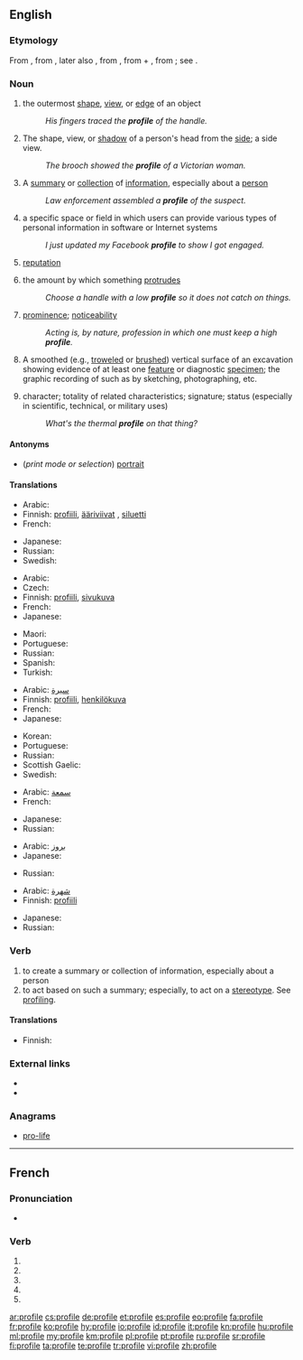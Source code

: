 {{also|profilé}}
==English==
{{wikipedia}}

===Etymology===
From {{etyl|fr}} {{term|profil||a profile}}, from {{etyl|it}} {{term|profilo||a border}}, later also {{term|proffilo||a side-face, profile}}, from {{term|pro-|lang=it}}, from {{etyl|la}} {{term|pro||before}} + {{term|filo||lang=it|a line, stroke, thread}}, from {{etyl|la}} {{term|filum||a thread}}; see {{term|file}}.
<!--

===Pronunciation===
* {{IPA|/profaɪlə/}}-->

===Noun===
{{en-noun|profiles|-}}

# {{countable}} the outermost [[shape]], [[view]], or [[edge]] of an object
#: ''His fingers traced the '''profile''' of the handle.''
# {{countable}} The shape, view, or [[shadow]] of a person's head from the [[side]]; a side view.
#: ''The brooch showed the '''profile''' of a Victorian woman.''
# {{countable}} A [[summary]] or [[collection]] of [[information]], especially about a [[person]]
#: ''Law enforcement assembled a '''profile''' of the suspect.''
# {{countable}} a specific space or field in which users can provide various types of personal information in software or Internet systems
#: ''I just updated my Facebook '''profile''' to show I got engaged.''
# {{uncountable}} [[reputation]]
# {{uncountable}} the amount by which something [[protrude]]s
#: ''Choose a handle with a low '''profile''' so it does not catch on things.''
# {{uncountable}} [[prominence]]; [[noticeability]]
#: ''Acting is, by nature, profession in which one must keep a high '''profile'''.''
# {{archeology}} A smoothed (e.g., [[troweled]] or [[brushed]]) vertical surface of an excavation showing evidence of at least one [[feature]] or diagnostic [[specimen]]; the graphic recording of such as by sketching, photographing, etc.
# character; totality of related characteristics; signature; status (especially in scientific, technical, or military uses)
#: ''What's the thermal '''profile''' on that thing?''

====Antonyms====
* (''print mode or selection'') [[portrait]]

====Translations====
{{trans-top|the outermost shape, view, or edge of an object}}
* Arabic: {{t+|ar|حد|alt=الحدود الخارجية}}
* Finnish: [[profiili]], [[ääriviivat]] {{p}}, [[siluetti]]
* French: {{t+|fr|contour|m}}
{{trans-mid}}
* Japanese: {{t+|ja|輪郭|tr=rinkaku|sc=Jpan}}
* Russian: {{t+|ru|профиль|m|tr=prófil'}}
* Swedish: {{t-|sv|profil|c}}
{{trans-bottom}}

{{trans-top|the shape, view, or shadow of a person's head from the side}}
* Arabic: {{t+|ar|صورة|alt=صورة جانبية}}
* Czech: {{t-|cs|profil|m}}
* Finnish: [[profiili]], [[sivukuva]]
* French: {{t+|fr|profil|m}}
* Japanese: {{t-|ja|横顔|tr=yokogao|sc=Jpan}}
{{trans-mid}}
* Maori: {{t|mi|topenga}}
* Portuguese: {{t+|pt|perfil|m}}
* Russian: {{t+|ru|профиль|m|tr=prófil'}}
* Spanish: {{t+|es|perfil|m}}
* Turkish: {{t+|tr|profil}}
{{trans-bottom}}

{{trans-top|a summary or collection of information, especially about a person}}
* Arabic: [[سيرة]]
* Finnish: [[profiili]], [[henkilökuva]]
* French: {{t+|fr|profil|m}}
* Japanese: {{t-|ja|プロフィール|tr=profīru|sc=Jpan}}
{{trans-mid}}
* Korean: {{t+|ko|약력|sc=Kore}}
* Portuguese: {{t+|pt|perfil|m}}
* Russian: {{t+|ru|профиль|m|tr=prófil'}}
* Scottish Gaelic: {{t-|gd|iomradh|m}}
* Swedish: {{t-|sv|profil|c}}
{{trans-bottom}}

{{trans-top|reputation}}
* Arabic: [[سمعة]]
* French: {{t+|fr|réputation|f}}
{{trans-mid}}
* Japanese: {{t-|ja|評判|tr=hyōban|sc=Jpan}}
* Russian: {{t+|ru|профиль|m|tr=prófil'}}
{{trans-bottom}}

{{trans-top|the amount by which something protrudes}}
* Arabic: [[بروز]]
* Japanese: {{t-|ja|プロファイル|tr=purofairu|sc=Jpan}}
{{trans-mid}}
* Russian: {{t+|ru|профиль|m|tr=prófil'}}
{{trans-bottom}}

{{trans-top|prominence; noticeability}}
* Arabic: [[شهرة]]
* Finnish: [[profiili]]
{{trans-mid}}
* Japanese: {{t-|ja|注目度|tr=chūmokudo|sc=Jpan}}
* Russian: {{t+|ru|профиль|m|tr=prófil'}}
{{trans-bottom}}

===Verb===
{{en-verb|profil|ing}}

# to create a summary or collection of information, especially about a person
# to act based on such a summary; especially, to act on a [[stereotype]].  See [[profiling]].

====Translations====
{{trans-top|to create a summary or collection of information}}
* Finnish: {{t-|fi|profiloida}}
{{trans-mid}}
{{trans-bottom}}

{{trans-top|to act based on such a summary; especially, to act on a stereotype}}
{{trans-mid}}
{{trans-bottom}}

===External links===
* {{R:Webster 1913}}
* {{R:Century 1911}}

===Anagrams===
* [[pro-life#English|pro-life]]

----

==French==

===Pronunciation===
* {{IPA|lang=fr|/pʁɔ.fil/}}

===Verb===
{{fr-verb-form}}

# {{conjugation of|profiler||1|s|pres|ind|lang=fr}}
# {{conjugation of|profiler||3|s|pres|ind|lang=fr}}
# {{conjugation of|profiler||1|s|pres|sub|lang=fr}}
# {{conjugation of|profiler||1|s|pres|sub|lang=fr}}
# {{conjugation of|profiler||2|s|imp|lang=fr}}

[[ar:profile]]
[[cs:profile]]
[[de:profile]]
[[et:profile]]
[[es:profile]]
[[eo:profile]]
[[fa:profile]]
[[fr:profile]]
[[ko:profile]]
[[hy:profile]]
[[io:profile]]
[[id:profile]]
[[it:profile]]
[[kn:profile]]
[[hu:profile]]
[[ml:profile]]
[[my:profile]]
[[km:profile]]
[[pl:profile]]
[[pt:profile]]
[[ru:profile]]
[[sr:profile]]
[[fi:profile]]
[[ta:profile]]
[[te:profile]]
[[tr:profile]]
[[vi:profile]]
[[zh:profile]]